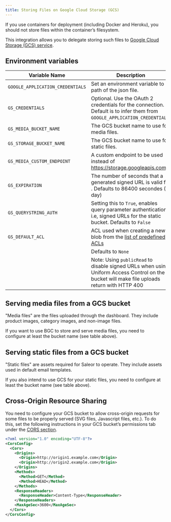 ```yaml
---
title: Storing Files on Google Cloud Storage (GCS)
---
```


If you use containers for deployment (including Docker and Heroku), you should not store files within the container’s filesystem.

This integration allows you to delegate storing such files to [Google Cloud Storage (GCS) service](https://django-storages.readthedocs.io/en/latest/backends/gcloud.html).

## Environment variables

| Variable Name                    | Description                                                                                                               |
|----------------------------------|---------------------------------------------------------------------------------------------------------------------------|
| `GOOGLE_APPLICATION_CREDENTIALS` | Set an environment variable to a path of the json file.                                                                   |
| `GS_CREDENTIALS`                 | Optional. Use the OAuth 2 credentials for the connection. Default is to infer them from `GOOGLE_APPLICATION_CREDENTIALS`. |
| `GS_MEDIA_BUCKET_NAME`           | The GCS bucket name to use for media files.                                                                               |
| `GS_STORAGE_BUCKET_NAME`         | The GCS bucket name to use for static files.                                                                              |
| `GS_MEDIA_CUSTOM_ENDPOINT`       | A custom endpoint to be used instead of https://storage.googleapis.com                                                    |
| `GS_EXPIRATION`                  | The number of seconds that a generated signed URL is valid for  . Defaults to 86400 secondes (1 day)                      |
| `GS_QUERYSTRING_AUTH`            | Setting this to `True`, enables query parameter authentication i.e, signed URLs for the static bucket. Defaults to `False`|
| `GS_DEFAULT_ACL`                 | ACL used when creating a new blob from the [list of predefined ACLs](https://cloud.google.com/storage/docs/access-control/lists#predefined-acl) |
|                                  | Defaults to `None`                                                                                                        |
|                                  | Note: Using `publicRead` to disable signed URLs when using Uniform Access Control on the bucket will make file uploads return with HTTP 400 |


## Serving media files from a GCS bucket

"Media files" are the files uploaded through the dashboard. They include product images, category images, and non-image files.

If you want to use BGC to store and serve media files, you need to configure at least the bucket name (see table above).

## Serving static files from a GCS bucket

"Static files" are assets required for Saleor to operate. They include assets used in default email templates.

If you also intend to use GCS for your static files, you need to configure at least the bucket name (see table above).

## Cross-Origin Resource Sharing

You need to configure your GCS bucket to allow cross-origin requests for some files to be properly served (SVG files, Javascript files, etc.). To do this, set the following instructions in your GCS bucket’s permissions tab under the [CORS section](https://cloud.google.com/storage/docs/xml-api/put-bucket-cors).

```xml
<?xml version="1.0" encoding="UTF-8"?>
<CorsConfig>
  <Cors>
    <Origins>
      <Origin>http://origin1.example.com</Origin>
      <Origin>http://origin2.example.com</Origin>
    </Origins>
    <Methods>
      <Method>GET</Method>
      <Method>HEAD</Method>
    </Methods>
    <ResponseHeaders>
      <ResponseHeader>Content-Type</ResponseHeader>
    </ResponseHeaders>
    <MaxAgeSec>3600</MaxAgeSec>
  </Cors>
</CorsConfig>
```
